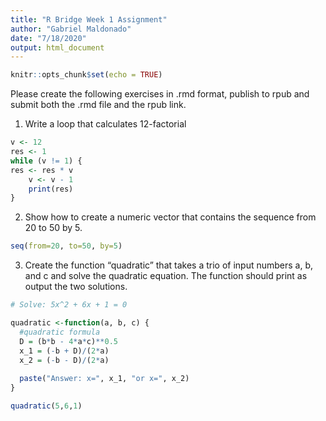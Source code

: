 ```yaml
---
title: "R Bridge Week 1 Assignment"
author: "Gabriel Maldonado"
date: "7/18/2020"
output: html_document
---
```


```r
knitr::opts_chunk$set(echo = TRUE)
```


Please create the following exercises in .rmd format, publish to rpub and submit both the .rmd file and the rpub link.



1. Write a loop that calculates 12-factorial  
```r

v <- 12
res <- 1
while (v != 1) {
res <- res * v
   	v <- v - 1
   	print(res)
}

```

2.	Show how to create a numeric vector that contains the sequence from 20 to 50 by 5.  
```r
seq(from=20, to=50, by=5)
```

3.	Create the function “quadratic” that takes a trio of input numbers a, b, and c and solve the quadratic equation. The function should print as output the two solutions. 
```r
# Solve: 5x^2 + 6x + 1 = 0

quadratic <-function(a, b, c) {
  #quadratic formula
  D = (b*b - 4*a*c)**0.5
  x_1 = (-b + D)/(2*a)
  x_2 = (-b - D)/(2*a)
  
  paste("Answer: x=", x_1, "or x=", x_2)
}

quadratic(5,6,1)

```


